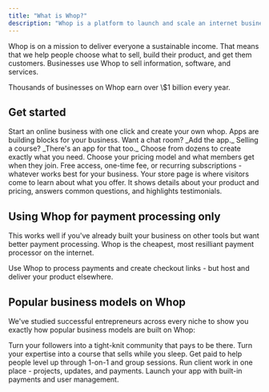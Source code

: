 ```yaml
---
title: "What is Whop?"
description: "Whop is a platform to launch and scale an internet business."
---
```


Whop is on a mission to deliver everyone a sustainable income. That means that we help people choose what to sell, build their product, and get them customers. Businesses use Whop to sell information, software, and services.

<Check>
  Thousands of businesses on Whop earn over \$1 billion every year.
</Check>

## Get started

<CardGroup cols={2}>
  <Card title="Start here: Create your whop" icon="sparkles" href="/create-account">
    Start an online business with one click and create your own whop.
  </Card>
  <Card title="Add apps to your whop" icon="block-brick" href="/add-apps">
    Apps are building blocks for your business. Want a chat room? _Add the app._ Selling a course? _There's an app for that too._ Choose from dozens to create exactly what you need.
  </Card>
  <Card title="Set up products and pricing" icon="dollar-sign" href="/set-up-products-pricing">
    Choose your pricing model and what members get when they join. Free access, one-time fee, or recurring subscriptions - whatever works best for your business.
  </Card>
  <Card title="Set up your store page" icon="store" href="/set-up-store-page">
    Your store page is where visitors come to learn about what you offer. It shows details about your product and pricing, answers common questions, and highlights testimonials.
  </Card>
</CardGroup>

## Using Whop for payment processing only

This works well if you've already built your business on other tools but want better payment processing. Whop is the cheapest, most resilliant payment processor on the internet.

<CardGroup cols={1}>
  <Card title="Start with payment processing" icon="credit-card" href="/payments/overview">
    Use Whop to process payments and create checkout links - but host and deliver your product elsewhere.
  </Card>
</CardGroup>

## Popular business models on Whop

We've studied successful entrepreneurs across every niche to show you exactly how popular business models are built on Whop:

<CardGroup cols={2}>
  <Card title="Communities" icon="people-group" href="/supported-business-models/communities">
    Turn your followers into a tight-knit community that pays to be there.
  </Card>
  <Card title="Courses" icon="graduation-cap" href="/supported-business-models/courses">
    Turn your expertise into a course that sells while you sleep.
  </Card>
</CardGroup>

<CardGroup cols={3}>
    <Card title="Coaches" icon="chart-line" href="/supported-business-models/coaches">
    Get paid to help people level up through 1-on-1 and group sessions.
  </Card>
  <Card title="Agencies" icon="gear" href="/supported-business-models/agencies">
    Run client work in one place - projects, updates, and payments.
  </Card>
  <Card title="Software" icon="laptop" href="/supported-business-models/software">
    Launch your app with built-in payments and user management.
  </Card>
</CardGroup>
